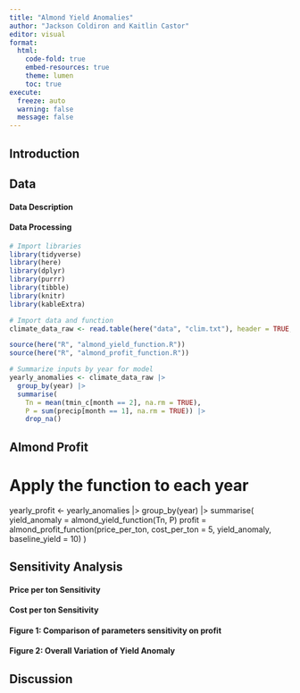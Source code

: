```yaml
---
title: "Almond Yield Anomalies"
author: "Jackson Coldiron and Kaitlin Castor"
editor: visual
format: 
  html:
    code-fold: true
    embed-resources: true
    theme: lumen
    toc: true
execute:
  freeze: auto 
  warning: false
  message: false
---
```


## Introduction

## Data
#### Data Description

#### Data Processing
```r
# Import libraries
library(tidyverse)
library(here)
library(dplyr)
library(purrr)
library(tibble)
library(knitr)
library(kableExtra)

# Import data and function
climate_data_raw <- read.table(here("data", "clim.txt"), header = TRUE, sep = "", quote = "\"")

source(here("R", "almond_yield_function.R"))
source(here("R", "almond_profit_function.R"))

# Summarize inputs by year for model
yearly_anomalies <- climate_data_raw |>
  group_by(year) |>
  summarise(
    Tn = mean(tmin_c[month == 2], na.rm = TRUE),
    P = sum(precip[month == 1], na.rm = TRUE)) |>
    drop_na()

```

## Almond Profit
# Apply the function to each year
yearly_profit <- yearly_anomalies |>
  group_by(year) |>
  summarise(
    yield_anomaly = almond_yield_function(Tn, P)
    profit = almond_profit_function(price_per_ton, cost_per_ton = 5, yield_anomaly, baseline_yield = 10)
  )

## Sensitivity Analysis
#### Price per ton Sensitivity

#### Cost per ton Sensitivity

#### Figure 1: Comparison of parameters sensitivity on profit

#### Figure 2: Overall Variation of Yield Anomaly

## Discussion
